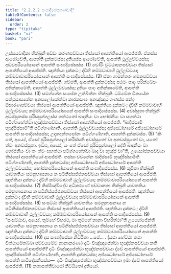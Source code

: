 ```yaml
---
title: "2.2.2.2 සංඝාදිසේසකණ්ඩාදි"
tableOfContents: false
sidebar:
  order: 2
type: "tipitaka"
basket: "vi"
book: "pari"
---
```



<DynamicBreadcrumb />

<Division number="250" book="pari">

<Paragraph number="1041" book="pari">
උස්සයවාදිකා භික්ඛුනී අඩ්ඩං කරණපච්චයා තිස්සෝ ආපත්තියෝ ආපජ්ජති. ඒකස්ස ආරෝචේති, ආපත්ති දුක්කටස්ස; දුතියස්ස ආරෝචේති, ආපත්ති ථුල්ලච්චයස්ස; අඩ්ඩපරියෝසානේ ආපත්ති සංඝාදිසේසස්ස. (1)
</Paragraph>

<Paragraph number="1042" book="pari">
චෝරිං වුට්ඨාපනපච්චයා තිස්සෝ ආපත්තියෝ ආපජ්ජති. ඤත්තියා දුක්කටං; ද්වීහි කම්මවාචාහි ථුල්ලච්චයා; කම්මවාචාපරියෝසානේ ආපත්ති සංඝාදිසේසස්ස. (2)
</Paragraph>

<Paragraph number="1043" book="pari">
ඒකා ගාමන්තරං ගමනපච්චයා තිස්සෝ ආපත්තියෝ ආපජ්ජති. ගච්ඡති, ආපත්ති දුක්කටස්ස; පඨමං පාදං පරික්ඛේපං අතික්කාමේති, ආපත්ති ථුල්ලච්චයස්ස; දුතියං පාදං අතික්කාමේති, ආපත්ති සංඝාදිසේසස්ස. (3)
</Paragraph>

<Paragraph number="1044" book="pari">
සමග්ගේන සංඝේන උක්ඛිත්තං භික්ඛුනිං ධම්මේන විනයේන සත්ථුසාසනේන අනපලෝකේත්වා කාරකසංඝං අනඤ්ඤාය ගණස්ස ඡන්දං ඕසාරණපච්චයා තිස්සෝ ආපත්තියෝ ආපජ්ජති. ඤත්තියා දුක්කටං; ද්වීහි කම්මවාචාහි ථුල්ලච්චයා; කම්මවාචාපරියෝසානේ ආපත්ති සංඝාදිසේසස්ස. (4)
</Paragraph>

<Paragraph number="1045" book="pari">
අවස්සුතා භික්ඛුනී අවස්සුතස්ස පුරිසපුග්ගලස්ස හත්ථතෝ ඛාදනීයං වා භෝජනීයං වා සහත්ථා පටිග්ගහේත්වා භුඤ්ජනපච්චයා තිස්සෝ ආපත්තියෝ ආපජ්ජති. “ඛාදිස්සාමි භුඤ්ජිස්සාමී”ති පටිග්ගණ්හාති, ආපත්ති ථුල්ලච්චයස්ස; අජ්ඣෝහාරේ අජ්ඣෝහාරේ ආපත්ති සංඝාදිසේසස්ස; උදකදන්තපෝනං පටිග්ගණ්හාති, ආපත්ති දුක්කටස්ස. (5)
</Paragraph>

<Paragraph number="1046" book="pari">
“කිං තේ, අය්‍යේ, ඒසෝ පුරිසපුග්ගලෝ කරිස්සති අවස්සුතෝ වා අනවස්සුතෝ වා, යතෝ ත්වං අනවස්සුතා. ඉඞ්ඝ, අය්‍යේ, යං තේ ඒසෝ පුරිසපුග්ගලෝ දේති ඛාදනීයං වා භෝජනීයං වා තං ත්වං සහත්ථා පටිග්ගහේත්වා ඛාද වා භුඤ්ජ වා”ති, උය්‍යෝජනපච්චයා තිස්සෝ ආපත්තියෝ ආපජ්ජති. තස්සා වචනේන ඛාදිස්සාමි භුඤ්ජිස්සාමීති පටිග්ගණ්හාති, ආපත්ති දුක්කටස්ස; අජ්ඣෝහාරේ අජ්ඣෝහාරේ ආපත්ති ථුල්ලච්චයස්ස; භෝජනපරියෝසානේ ආපත්ති සංඝාදිසේසස්ස. (6)
</Paragraph>

<Paragraph number="1047" book="pari">
කුපිතා භික්ඛුනී යාවතතියං සමනුභාසනාය න පටිනිස්සජ්ජනපච්චයා තිස්සෝ ආපත්තියෝ ආපජ්ජති. ඤත්තියා දුක්කටං; ද්වීහි කම්මවාචාහි ථුල්ලච්චයා; කම්මවාචාපරියෝසානේ ආපත්ති සංඝාදිසේසස්ස. (7)
</Paragraph>

<Paragraph number="1048" book="pari">
කිස්මිඤ්චිදේව අධිකරණේ පච්චාකතා භික්ඛුනී යාවතතියං සමනුභාසනාය න පටිනිස්සජ්ජනපච්චයා තිස්සෝ ආපත්තියෝ ආපජ්ජති. ඤත්තියා දුක්කටං; ද්වීහි කම්මවාචාහි ථුල්ලච්චයා; කම්මවාචාපරියෝසානේ ආපත්ති සංඝාදිසේසස්ස. (8)
</Paragraph>

<Paragraph number="1049" book="pari">
සංසට්ඨා භික්ඛුනී යාවතතියං සමනුභාසනාය න පටිනිස්සජ්ජනපච්චයා තිස්සෝ ආපත්තියෝ ආපජ්ජති. ඤත්තියා දුක්කටං; ද්වීහි කම්මවාචාහි ථුල්ලච්චයා; කම්මවාචාපරියෝසානේ ආපත්ති සංඝාදිසේසස්ස. (9)
</Paragraph>

<Paragraph number="1050" book="pari">
“සංසට්ඨාව, අය්‍යේ, තුම්හේ විහරථ, මා තුම්හේ නානා විහරිත්ථා”ති උය්‍යෝජේන්තී යාවතතියං සමනුභාසනාය න පටිනිස්සජ්ජනපච්චයා තිස්සෝ ආපත්තියෝ ආපජ්ජති. ඤත්තියා දුක්කටං; ද්වීහි කම්මවාචාහි ථුල්ලච්චයා; කම්මවාචාපරියෝසානේ ආපත්ති සංඝාදිසේසස්ස. (10)

</Paragraph>
</Division>

<Paragraph number="1051" type="center" book="pari">
දස සංඝාදිසේසා නිට්ඨිතා …පේ… .


</Paragraph>

<Paragraph number="1052" type="center" book="pari">
(යථා හේට්ඨා තථා විත්ථාරේතබ්බා පච්චයමේව නානාකරණං)
</Paragraph>

<Paragraph number="1053" book="pari">
දධිං විඤ්ඤාපේත්වා භුඤ්ජනපච්චයා කති ආපත්තියෝ ආපජ්ජති? දධිං විඤ්ඤාපේත්වා භුඤ්ජනපච්චයා ද්වේ ආපත්තියෝ ආපජ්ජති. භුඤ්ජිස්සාමීති පටිග්ගණ්හාති, ආපත්ති දුක්කටස්ස; අජ්ඣෝහාරේ අජ්ඣෝහාරේ ආපත්ති පාටිදේසනීයස්ස—  දධිං විඤ්ඤාපේත්වා භුඤ්ජනපච්චයා ඉමා ද්වේ ආපත්තියෝ ආපජ්ජති. (11)

</Paragraph>

<Paragraph number="1054" type="center" book="pari">
කතාපත්තිවාරෝ නිට්ඨිතෝ දුතියෝ.
</Paragraph>